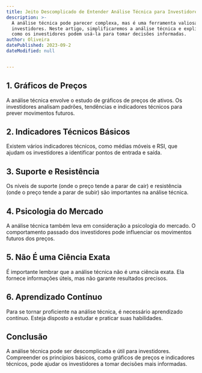 ```yaml
---
title: Jeito Descomplicado de Entender Análise Técnica para Investidores
description: >-
  A análise técnica pode parecer complexa, mas é uma ferramenta valiosa para
  investidores. Neste artigo, simplificaremos a análise técnica e explicaremos
  como os investidores podem usá-la para tomar decisões informadas.
author: Oliveira
datePublished: 2023-09-2
dateModified: null


---
```


## **1. Gráficos de Preços**

A análise técnica envolve o estudo de gráficos de preços de ativos. Os investidores analisam padrões, tendências e indicadores técnicos para prever movimentos futuros.

## **2. Indicadores Técnicos Básicos**

Existem vários indicadores técnicos, como médias móveis e RSI, que ajudam os investidores a identificar pontos de entrada e saída.

## **3. Suporte e Resistência**

Os níveis de suporte (onde o preço tende a parar de cair) e resistência (onde o preço tende a parar de subir) são importantes na análise técnica.

## **4. Psicologia do Mercado**

A análise técnica também leva em consideração a psicologia do mercado. O comportamento passado dos investidores pode influenciar os movimentos futuros dos preços.

## **5. Não É uma Ciência Exata**

É importante lembrar que a análise técnica não é uma ciência exata. Ela fornece informações úteis, mas não garante resultados precisos.

## **6. Aprendizado Contínuo**

Para se tornar proficiente na análise técnica, é necessário aprendizado contínuo. Esteja disposto a estudar e praticar suas habilidades.

## **Conclusão**

A análise técnica pode ser descomplicada e útil para investidores. Compreender os princípios básicos, como gráficos de preços e indicadores técnicos, pode ajudar os investidores a tomar decisões mais informadas.
